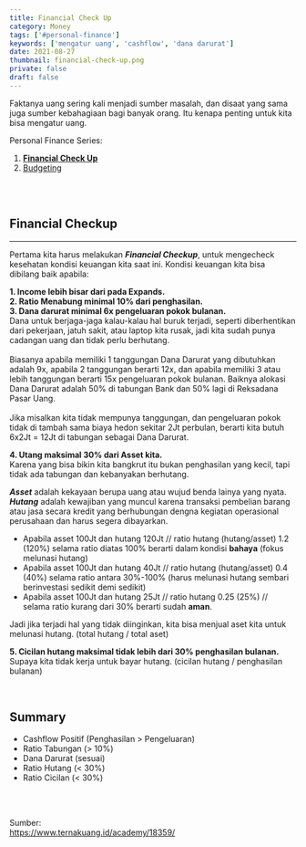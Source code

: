 ```yaml
---
title: Financial Check Up
category: Money
tags: ['#personal-finance']
keywords: ['mengatur uang', 'cashflow', 'dana darurat']
date: 2021-08-27
thumbnail: financial-check-up.png
private: false
draft: false
---
```


Faktanya uang sering kali menjadi sumber masalah, dan disaat yang sama juga sumber kebahagiaan bagi banyak orang. Itu kenapa penting untuk kita bisa mengatur uang. <br />

Personal Finance Series:

1. **[Financial Check Up](#)**
2. [Budgeting](/budgeting/)
<!-- 3. [Melunasi Hutang](/melunasi-hutang/) -->

<br />
<br />

## Financial Checkup
---
Pertama kita harus melakukan ***Financial Checkup***, untuk mengecheck kesehatan kondisi keuangan kita saat ini. Kondisi keuangan kita bisa dibilang baik apabila:

**1. Income lebih bisar dari pada Expands.** <br />
**2. Ratio Menabung minimal 10% dari penghasilan.** <br />
**3. Dana darurat minimal 6x pengeluaran pokok bulanan.** <br />
Dana untuk berjaga-jaga kalau-kalau hal buruk terjadi, seperti diberhentikan dari pekerjaan, jatuh sakit, atau laptop kita rusak, jadi kita sudah punya cadangan uang dan tidak perlu berhutang.  <br /> <br />
Biasanya apabila memiliki 1 tanggungan Dana Darurat yang dibutuhkan adalah 9x, apabila 2 tanggungan berarti 12x, dan apabila memiliki 3 atau lebih tanggungan berarti 15x pengeluaran pokok bulanan. Baiknya alokasi Dana Darurat adalah 50% di tabungan Bank dan 50% lagi di Reksadana Pasar Uang. <br /> <br />
Jika misalkan kita tidak mempunya tanggungan, dan pengeluaran pokok tidak di tambah sama biaya hedon sekitar 2Jt perbulan, berarti kita butuh 6x2Jt = 12Jt di tabungan sebagai Dana Darurat. <br />

**4. Utang maksimal 30% dari Asset kita.** <br />
Karena yang bisa bikin kita bangkrut itu bukan penghasilan yang kecil, tapi tidak ada tabungan dan kebanyakan berhutang.

***Asset*** adalah kekayaan berupa uang atau wujud benda lainya yang nyata. <br />
***Hutang*** adalah kewajiban yang muncul karena transaksi pembelian barang atau jasa secara kredit yang berhubungan dengna kegiatan operasional perusahaan dan harus segera dibayarkan. <br />

- Apabila asset 100Jt dan hutang 120Jt // ratio hutang (hutang/asset) 1.2 (120%) selama ratio diatas 100% berarti dalam kondisi **bahaya** (fokus melunasi hutang)
- Apabila asset 100Jt dan hutang 40Jt // ratio hutang (hutang/asset) 0.4 (40%) selama ratio antara 30%-100% (harus melunasi hutang sembari berinvestasi sedikit demi sedikit)
- Apabila asset 100Jt dan hutang 25Jt // ratio hutang 0.25 (25%) // selama ratio kurang dari 30% berarti sudah **aman**. <br />

Jadi jika terjadi hal yang tidak diinginkan, kita bisa menjual aset kita untuk melunasi hutang. (total hutang / total aset) <br />

**5. Cicilan hutang maksimal tidak lebih dari 30% penghasilan bulanan.** <br />
Supaya kita tidak kerja untuk bayar hutang. (cicilan hutang / penghasilan bulanan)

<br />

## Summary
- Cashflow Positif (Penghasilan > Pengeluaran)
- Ratio Tabungan (> 10%)
- Dana Darurat (sesuai)
- Ratio Hutang (< 30%)
- Ratio Cicilan (< 30%)

<br />
<br />

Sumber: <br />
https://www.ternakuang.id/academy/18359/
